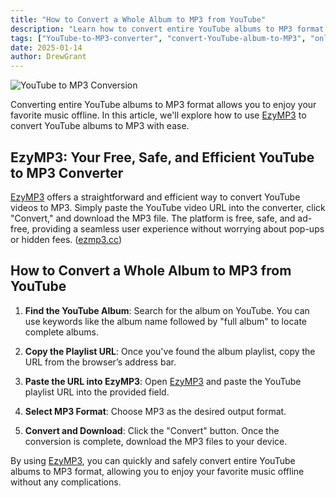 ```yaml
---
title: "How to Convert a Whole Album to MP3 from YouTube"
description: "Learn how to convert entire YouTube albums to MP3 format using EzyMP3. Discover the easiest and safest way to enjoy your favorite music offline."
tags: ["YouTube-to-MP3-converter", "convert-YouTube-album-to-MP3", "online-MP3-converter"]
date: 2025-01-14
author: DrewGrant
---
```


![YouTube to MP3 Conversion](/assets/images/blog/illustration-youtube-to-mp3-converter.webp)

Converting entire YouTube albums to MP3 format allows you to enjoy your favorite music offline. In this article, we'll explore how to use [EzyMP3](/) to convert YouTube albums to MP3 with ease.

## EzyMP3: Your Free, Safe, and Efficient YouTube to MP3 Converter

[EzyMP3](/) offers a straightforward and efficient way to convert YouTube videos to MP3. Simply paste the YouTube video URL into the converter, click "Convert," and download the MP3 file. The platform is free, safe, and ad-free, providing a seamless user experience without worrying about pop-ups or hidden fees. ([ezmp3.cc](https://ezmp3.cc/v3?utm_source=chatgpt.com))

## How to Convert a Whole Album to MP3 from YouTube

1. **Find the YouTube Album**: Search for the album on YouTube. You can use keywords like the album name followed by "full album" to locate complete albums.

2. **Copy the Playlist URL**: Once you've found the album playlist, copy the URL from the browser’s address bar.

3. **Paste the URL into EzyMP3**: Open [EzyMP3](/) and paste the YouTube playlist URL into the provided field.

4. **Select MP3 Format**: Choose MP3 as the desired output format.

5. **Convert and Download**: Click the "Convert" button. Once the conversion is complete, download the MP3 files to your device.

By using [EzyMP3](/), you can quickly and safely convert entire YouTube albums to MP3 format, allowing you to enjoy your favorite music offline without any complications.
